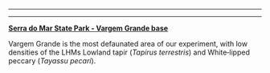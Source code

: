 _____________________________________________________________________________________________________

_____________________________________________________________________________________________________

[**Serra do Mar State Park - Vargem Grande base**](https://www.google.com/maps/place/PESM+-+N%C3%BAcleo+Santa+Virg%C3%ADnia+-+Base+Vargem+Grande/@-23.437754,-45.2443509,118m/data=!3m1!1e3!4m8!1m2!2m1!1sgoogle+maps!3m4!1s0x94cd430c8323da89:0x6bc937e998f224c8!8m2!3d-23.437827!4d-45.2445491)

Vargem Grande is the most defaunated area of our experiment, with low densities of the LHMs Lowland tapir (*Tapirus terrestris*) and White‐lipped peccary (*Tayassu pecari*). 



